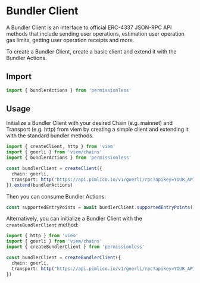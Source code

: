 # Bundler Client

A Bundler Client is an interface to official ERC-4337 JSON-RPC API methods that include sending user operations, estimation user operation gas limits, getting user operation receipts and more.

To create a Bundler Client, create a basic client and extend it with the Bundler Actions.

## Import

```ts
import { bundlerActions } from 'permissionless'
```

## Usage

Initialize a Bundler Client with your desired Chain (e.g. mainnet) and Transport (e.g. http) from viem by creating a simple client and extending it with the standard bundler methods.

```ts
import { createClient, http } from 'viem'
import { goerli } from 'viem/chains'
import { bundlerActions } from 'permissionless'

const bundlerClient = createClient({ 
  chain: goerli,
  transport: http("https://api.pimlico.io/v1/goerli/rpc?apikey=YOUR_API_KEY_HERE")
}).extend(bundlerActions)
```

Then you can consume Bundler Actions:

```ts
const supportedEntryPoints = await bundlerClient.supportedEntryPoints()
```

Alternatively, you can initialize a Bundler Client with the `createBundlerClient` method:

```ts
import { http } from 'viem'
import { goerli } from 'viem/chains'
import { createBundlerClient } from 'permissionless'

const bundlerClient = createBundlerClient({
  chain: goerli,
  transport: http("https://api.pimlico.io/v1/goerli/rpc?apikey=YOUR_API_KEY_HERE")
})
```